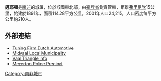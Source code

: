 '''邁耶頓'''是[[南非|南非]]的城鎮，位於該國東北部，由[[豪登省|豪登省]]負責管轄，距離[[弗里尼欣|弗里尼欣]]15公里，始建於1891年，面積114.28平方公里，2001年人口24,215，人口密度每平方公里約210人。

==外部連結==
*[https://web.archive.org/web/20120116143840/http://www.dutchauto.co.za/ Tuning Firm Dutch Automotive]
*[http://www.midvaal.gov.za Midvaal Local Municipality] {{Wayback|url=http://www.midvaal.gov.za/ |date=20210422110656 }}
*[https://web.archive.org/web/20070305194525/http://www.vaaltriangleinfo.co.za/ Vaal Triangle Info]
*[http://www.saferplaces.org/gauteng/Meyerton.html Meyerton Police Precinct] {{Wayback|url=http://www.saferplaces.org/gauteng/Meyerton.html |date=20160812031648 }}

{{SouthAfrica-geo-stub}}
[[Category:南非城市|Category:南非城市]]